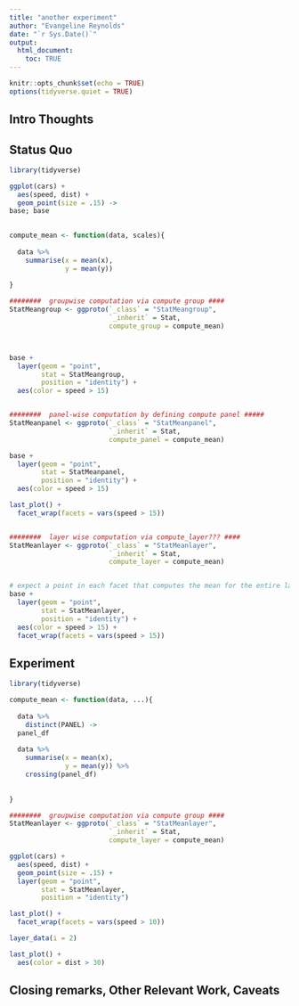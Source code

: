```yaml
---
title: "another experiment"
author: "Evangeline Reynolds"
date: "`r Sys.Date()`"
output: 
  html_document:
    toc: TRUE
---
```


```r
knitr::opts_chunk$set(echo = TRUE)
options(tidyverse.quiet = TRUE)
```




## Intro Thoughts


## Status Quo

```r
library(tidyverse)

ggplot(cars) + 
  aes(speed, dist) + 
  geom_point(size = .15) ->
base; base
  

compute_mean <- function(data, scales){
  
  data %>% 
    summarise(x = mean(x),
              y = mean(y))
  
}

########  groupwise computation via compute group ####
StatMeangroup <- ggproto(`_class` = "StatMeangroup",
                         `_inherit` = Stat,
                         compute_group = compute_mean)



base +
  layer(geom = "point", 
        stat = StatMeangroup, 
        position = "identity") + 
  aes(color = speed > 15)


########  panel-wise computation by defining compute panel #####
StatMeanpanel <- ggproto(`_class` = "StatMeanpanel",
                         `_inherit` = Stat,
                         compute_panel = compute_mean)

base +
  layer(geom = "point", 
        stat = StatMeanpanel, 
        position = "identity") + 
  aes(color = speed > 15)

last_plot() +
  facet_wrap(facets = vars(speed > 15))


########  layer wise computation via compute_layer??? ####
StatMeanlayer <- ggproto(`_class` = "StatMeanlayer",
                         `_inherit` = Stat,
                         compute_layer = compute_mean)


# expect a point in each facet that computes the mean for the entire layer. 
base +
  layer(geom = "point", 
        stat = StatMeanlayer, 
        position = "identity") + 
  aes(color = speed > 15) +
  facet_wrap(facets = vars(speed > 15))
```



## Experiment

```r
library(tidyverse)

compute_mean <- function(data, ...){
  
  data %>% 
    distinct(PANEL) ->
  panel_df
  
  data %>% 
    summarise(x = mean(x),
              y = mean(y)) %>% 
    crossing(panel_df)
      
  
}

########  groupwise computation via compute group ####
StatMeanlayer <- ggproto(`_class` = "StatMeanlayer",
                         `_inherit` = Stat,
                         compute_layer = compute_mean)

ggplot(cars) + 
  aes(speed, dist) + 
  geom_point(size = .15) +
  layer(geom = "point", 
        stat = StatMeanlayer, 
        position = "identity")

last_plot() +
  facet_wrap(facets = vars(speed > 10)) 

layer_data(i = 2)

last_plot() +
  aes(color = dist > 30)

```



## Closing remarks, Other Relevant Work, Caveats
